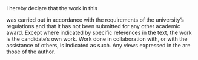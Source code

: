 \newpage
\pagenumbering{gobble}
I hereby declare that the work in this \MakeLowercase{\AssignmentName} 
\vspace{0,25 em}
\begin{center} 
\textbf{\Title} \\
%\vspace{0,25 em}
%\Subtitle
\end{center}
\vspace{0,25 em}
was carried out in accordance with the requirements of the university's regulations and that it has not been submitted for any other academic award. Except where indicated by specific references in the text, the work is the candidate's own work. Work done in collaboration with, or with the assistance of others, is indicated as such. Any views expressed in the \MakeLowercase{\AssignmentName} are those of the author.

\vspace{1,3 cm}
\IfFileExists{Unterschrift.png}{\hspace{1 em} \includegraphics[width=0.3\textwidth]{Unterschrift.png}\\}  

\begin{tabular}{ll} 
\makebox[0.4\textwidth]{\hrulefill} \\
\Place, \Date
\end{tabular}
